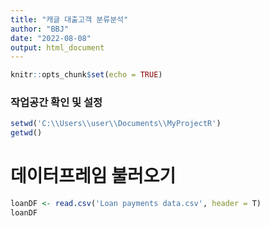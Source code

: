 ```yaml
---
title: "캐글 대출고객 분류분석"
author: "BBJ"
date: "2022-08-08"
output: html_document
---
```


```r
knitr::opts_chunk$set(echo = TRUE)
```


### 작업공간 확인 및 설정
```r
setwd('C:\\Users\\user\\Documents\\MyProjectR')
getwd()
```
# 데이터프레임 불러오기
```r
loanDF <- read.csv('Loan payments data.csv', header = T)
loanDF
```














